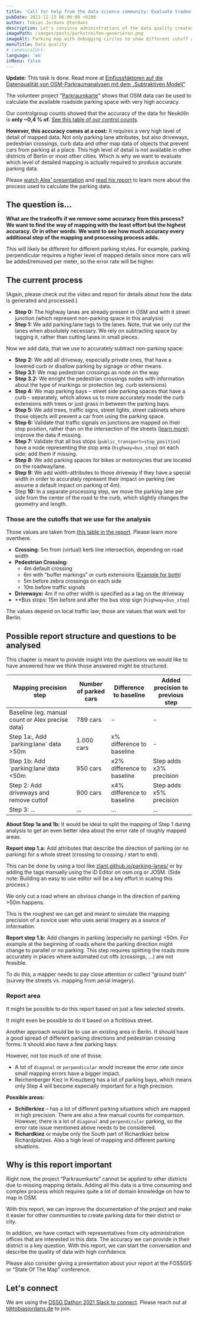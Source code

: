 ```yaml
---
title: 'Call for help from the data science community: Evaluate tradeoffs in data quality for mapping parking data in OSM'
pubDate: 2021-12-13 06:00:00 +0100
author: Tobias Jordans @tordans
description: Let's convince administrations of the data quality created by the OSM community.
imagePath: /images/posts/parkstreifen-generieren.png
imageAlt: Parking map with debugging circles to show different cutoff areas.
menuTitle: Data quality
# canonicalUrl:
language: 'en'
inMenu: false
---
```



<Notice colorClass="bg-green-100" className="mb-12 text-xl">

**Update:** This task is done. Read more at [Einflussfaktoren auf die Datenqualität von OSM-Parkraumanalysen mit dem „Subtraktiven Modell“](./2022-07-15-einflussfaktoren-datenqualitaet)

</Notice>

<ImageWrapper
  src="/images/posts/parkstreifen-generieren.png"
  alt="Parking map (OSM) with debugging circles to show different cutoff areas."
/>

The volunteer project "[Parkraumkarte](https://supaplexosm.github.io/strassenraumkarte-neukoelln/?map=parkingmap#17/52.47379/13.44164)" shows that OSM data can be used to calculate the available roadside parking space with very high accuracy.

Our controlgroup counts showed that the accuracy of the data for Neukölln is **only ~0,4 % of.** [See this table of our control counts](https://supaplexosm.github.io/strassenraumkarte-neukoelln/parkraumkarte/report#anhang-b-vergleich-interpolierter-und-gez%C3%A4hlter-stellpl%C3%A4tze-stra%C3%9Fenparken).

**However, this accuracy comes at a cost:** It requires a very high level of detail of mapped data. Not only parking lane attributes, but also driveways, pedestrian crossings, curb data and other map data of objects that prevent cars from parking at a place. This high level of detail is not available in other districts of Berlin or most other cities. Which is why we want to evaluate which level of detailed mapping is actually required to produce accurate parking data.

Please [watch Alex’ presentation](https://supaplexosm.github.io/strassenraumkarte-neukoelln/posts/2021-06-08-vortrag-fossgis) and [read his report](https://supaplexosm.github.io/strassenraumkarte-neukoelln/parkraumkarte/report) to learn more about the process used to calculate the parking data.

## The question is…

**What are the tradeoffs if we remove some accuracy from this process? We want to find the way of mapping with the least effort but the highest accuracy. Or in other words: We want to see how much accuracy every additional step of the mapping and processing process adds.**

This will likely be different for different parking styles. For example, parking perpendicular requires a higher level of mapped details since more cars will be added/removed per meter, so the error rate will be higher.

## The current process

(Again, please check out the video and report for details about how the data is generated and processed.)

- **Step 0:** The highway lanes are already present in OSM and with it street junction (which represent non-parking space in this analysis)
- **Step 1:** We add parking:lane tags to the lanes. Note, that we only cut the lanes when absolutely necessary. We rely on subtracting space by tagging it, rather than cutting lanes in small pieces.

Now we add data, that we use to accurately subtract non-parking space:

- **Step 2:** We add all driveway, especially private ones, that have a lowered curb or disallow parking by signage or other means.
- **Step 3.1:** We map pedestrian crossings as node on the way
- **Step 3.2:** We enright the pedestrian crossings nodes with information about the type of markings or protection (eg. curb extensions)
- **Step 4:** We map parking bays – street side parking spaces that have a curb – separately, which allows us to more accurately model the curb extensions with trees or just grass in between the parking bays.
- **Step 5:** We add trees, traffic signs, street lights, street cabinets where those objects will prevent a car from using the parking space.
- **Step 6:** Validate that traffic signals on junctions are mapped on their stop position, rather than on the intersection of the streets ([learn more](https://wiki.openstreetmap.org/wiki/DE:Tag:highway%3Dtraffic_signals)); improve the data if missing.
- **Step 7:** Validate that all bus stops (`public_transport=stop_position`) have a node representing the stop area (`highway=bus_stop`) on each side; add them if missing.
- **Step 8:** We add parking spaces for bikes or motorcycles that are located on the roadway/lane.
- **Step 9:** We add width-attributes to those driveway if they have a special width in order to accurately represent their impact on parking (we assume a default impact on parking of 4m).
- Step **10:** In a separate processing step, we move the parking lane per side from the center of the road to the curb, which slightly changes the geometry and length.

### Those are the cutoffs that we use for the analysis

Those values are taken from [this table in the report](https://supaplexosm.github.io/strassenraumkarte-neukoelln/parkraumkarte/report#24-datenverarbeitung-zur-modellierung-des-stra%C3%9Fenparkens). Please learn more overthere.

- **Crossing:** 5m from (virtual) kerb line intersection, depending on road width
- **Pedestrian Crossing:**
  - 4m default crossing
  - 6m with “buffer markings” or curb extensions ([Example for both](https://supaplexosm.github.io/strassenraumkarte-neukoelln/?map=micromap#20/52.48057/13.43204))
  - 5m before zebra crossings on each side
  - 10m before traffic signals
- **Driveways:** 4m if no other width is specified as a tag on the driveway
- \*\*Bus stops: 15m before and after the bus stop sign (`highway=bus_stop`)

The values depend on local traffic law; those are values that work well for Berlin.

<ImageWrapper
  src="/images/posts/parkstreifen-generieren.png"
  alt="Parking map (OSM) with debugging circles to show different cutoff areas."
  caption="Screenshot of the parking map with debugging circles to show different cutoff areas."
/>

## Possible report structure and questions to be analysed

This chapter is meant to provide insight into the questions we would like to have answered how we think those answered might be structured.

<div class="border-t border-b">

| Mapping precision step                           | Number of parked cars | Difference to baseline     | Added precision to previous step |
| ------------------------------------------------ | --------------------- | -------------------------- | -------------------------------- |
| Baseline (eg. manual count or Alex precise data) | 789 cars              | \-                         | \-                               |
| Step 1a:, Add \`parking:lane\` data &gt;50m      | 1.000 cars            | x% difference to baseline  | \-                               |
| Step 1b: Add \`parking:lane\`data &lt;50m        | 950 cars              | x2% difference to baseline | Step adds x3% precision          |
| Step 2: Add driveways and remove cuttof          | 900 cars              | x4% difference to baseline | Step adds x5% precision          |
| Step 3: …                                        | …                     | …                          | …                                |

</div>

**About Step 1a and 1b:** It would be ideal to split the mapping of Step 1 during analysis to get an even better idea about the error rate of roughly mapped areas.

**Report step 1.a:** Add attributes that describe the direction of parking (or no parking) for a whole street (crossing to crossing / start to end).

This can be done by using a tool like [zlant.github.io/parking-lanes/](https://zlant.github.io/parking-lanes/#17/52.47906/13.42876) or by adding the tags manually using the iD Editor on osm.org or JOSM. (Side note: Building an easy to use editor will be a key effort in scaling this process.)

We only cut a road where an obvious change in the direction of parking &gt;50m happens.

This is the roughest we can get and meant to simulate the mapping precision of a novice user who uses aerial imagery as a source of information.

**Report step 1.b:** Add changes in parking (especially no parking) &lt;50m. For example at the beginning of roads where the parking direction might change to parallel or no parking. This step requires splitting the roads more accurately in places where automated cut offs (crossings, …) are not feasible.

To do this, a mapper needs to pay close attention or collect “ground truth” (survey the streets vs. mapping from aerial imagery).

### Report area

It might be possible to do this report based on just a few selected streets.

It might even be possible to do it based on a fictitious street.

Another approach would be to use an existing area in Berlin. It should have a good spread of different parking directions and pedestrian crossing forms. It should also have a few parking bays.

However, not too much of one of those.

- A lot of `diagonal` or `perpendicular` would increase the error rate since small mapping errors have a bigger impact.
- Reichenberger Kiez in Kreuzberg has a lot of parking bays, which means only Step 4 will become especially important for a high precision.

**Possible areas:**

- **Schillerkiez** – has a lot of different parking situations which are mapped in high precision. There are also a few manual counts for comparison. However, there is a lot of `diagonal` and `perpendicular` parking, so the error rate issue mentioned above needs to be considered.
- **Richardkiez** or maybe only the South part of Richardkiez below Richardplatzes. Also a high level of mapping and different parking situations.

## Why is this report important

Right now, the project “Parkraumkarte” cannot be applied to other districts due to missing mapping details. Adding all this data is a time consuming and complex process which requires quite a lot of domain knowledge on how to map in OSM.

With this report, we can improve the documentation of the project and make it easier for other communities to create parking data for their district or city.

In addition, we have contact with representatives from city administration offices that are interested in this data. The accuracy we can provide in their district is a key question. With this report, we can start the conversation and describe the quality of data with high confidence.

Please also consider giving a presentation about your report at the FOSSGIS or “State Of The Map” conference.

## Let's connect

We are using the [DSSG Dathon 2021 Slack to connect](https://dssgdatathon2021.slack.com/archives/C02KRJGTFGF). Please reach out at [t@tobiasjordans.de](mailto:t@tobiasjordans.de) to join.
